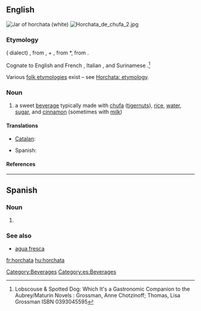 ==English==
{{wikipedia}}
[[File:ManekiNeko horchata jar.jpg|thumb|Jar of '''horchata''' (white)]]
[[File:Horchata de chufa 2.jpg|thumb]]
===Etymology===
{{etyl|ca}} ({{w|Valencian}} dialect) {{term|orxata|lang=ca}}, from {{term|ordiata|lang=ca}}, {{term|ordi||barley|lang=ca}} + {{term|-ata||[[-ate]], of, made from|lang=ca}}, from {{etyl|la}} *{{term||hordeata|lang=la}}, from {{term|hordeum||barely|lang=la}}. 

Cognate to English and French {{term|orgeat||almond syrup|lang=en}}, Italian {{term|orzata|lang=it}}, and Surinamese {{etyl|nl|-}} {{term|orgeade|lang=nl}}.<ref>Lobscouse & Spotted Dog: Which It's a Gastronomic Companion to the Aubrey/Maturin Novels : Grossman, Anne Chotzinoff; Thomas, Lisa Grossman ISBN 0393045595</ref>

Various [[folk etymology|folk etymologies]] exist – see [[w:Horchata#Etymology|Horchata: etymology]].

===Noun===
{{en-noun}}

# a sweet [[beverage]] typically made with [[chufa]] ([[tigernut]]s), [[rice]], [[water]], [[sugar]], and [[cinnamon]] (sometimes with [[milk]])

====Translations====
{{trans-top|sweet beverage}}
* [[Catalan]]: {{t|ca|orxata|f}}
{{trans-mid}}
* Spanish: {{t|es|horchata|f}}
{{trans-bottom}}

====References====
<references/>

[[Category:Beverages]]

----

==Spanish==
{{wikipedia|lang=es}}
===Noun===
{{es-noun-f}}

# {{l|en|horchata}}

===See also===
* [[agua fresca]]

[[Category:es:Beverages]]

[[fr:horchata]]
[[hu:horchata]]